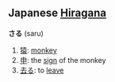 ==Japanese [[Hiragana]]==
'''さる''' (saru)

#[[猿]]: [[monkey]]
#[[申]]: the [[sign]] of the monkey
#[[去る]]: to [[leave]]